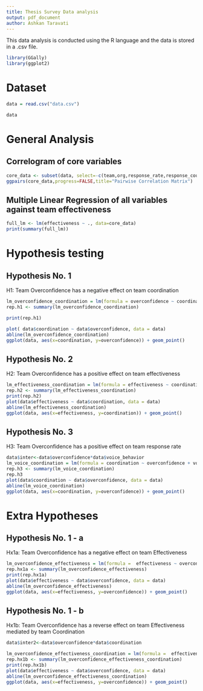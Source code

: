 ```yaml
---
title: Thesis Survey Data analysis
output: pdf_document
author: Ashkan Taravati
---
```

This data analysis is conducted using the R language and the data is stored in a .csv file.
```r
library(GGally)
library(ggplot2)

```

# Dataset
```r
data = read.csv("data.csv")

data
```

\pagebreak

# General Analysis


## Correlogram of core variables
```r
core_data <- subset(data, select=-c(team,org,response_rate,response_count))
ggpairs(core_data,progress=FALSE,title="Pairwise Correlation Matrix")
```

\pagebreak

## Multiple Linear Regression of all variables against team effectiveness
```r
full_lm <- lm(effectiveness ~ ., data=core_data)
print(summary(full_lm))
```

\pagebreak

# Hypothesis testing

## Hypothesis No. 1
H1: Team Overconfidence has a negative effect on team coordination
```r
lm_overconfidence_coordination = lm(formula = overconfidence ~ coordination, data = data)
rep.h1 <- summary(lm_overconfidence_coordination)

print(rep.h1)

plot( data$coordination ~ data$overconfidence, data = data)
abline(lm_overconfidence_coordination)
ggplot(data, aes(x=coordination, y=overconfidence)) + geom_point()
```

\pagebreak

## Hypothesis No. 2
H2: Team Overconfidence has a positive effect on team effectiveness
```r
lm_effectiveness_coordination = lm(formula = effectiveness ~ coordination, data = data)
rep.h2 <- summary(lm_effectiveness_coordination)
print(rep.h2)
plot(data$effectiveness ~ data$coordination, data = data)
abline(lm_effectiveness_coordination)
ggplot(data, aes(x=effectiveness, y=coordination)) + geom_point()
```

\pagebreak

## Hypothesis No. 3
H3: Team Overconfidence has a positive effect on team response rate
```r
data$inter<-data$overconfidence*data$voice_behavior
lm_voice_coordination = lm(formula = coordination ~ overconfidence + voice_behavior + inter , data = data)
rep.h3 <- summary(lm_voice_coordination)
rep.h3
plot(data$coordination ~ data$overconfidence, data = data)
abline(lm_voice_coordination)
ggplot(data, aes(x=coordination, y=overconfidence)) + geom_point()
```

\pagebreak

# Extra Hypotheses

## Hypothesis No. 1 - a
Hx1a: Team Overconfidence has a negative effect on team Effectiveness
```r
lm_overconfidence_effectiveness = lm(formula =  effectiveness ~ overconfidence, data = data)
rep.hx1a <- summary(lm_overconfidence_effectiveness)
print(rep.hx1a)
plot(data$effectiveness ~ data$overconfidence, data = data)
abline(lm_overconfidence_effectiveness)
ggplot(data, aes(x=effectiveness, y=overconfidence)) + geom_point()
```

\pagebreak

## Hypothesis No. 1 - b
Hx1b: Team Overconfidence has a reverse effect on team Effectiveness mediated by team Coordination
```r
data$inter2<-data$overconfidence*data$coordination

lm_overconfidence_effectiveness_coordination = lm(formula =  effectiveness ~ overconfidence + coordination + inter2, data = data) 
rep.hx1b <- summary(lm_overconfidence_effectiveness_coordination)
print(rep.hx1b)
plot(data$effectiveness ~ data$overconfidence, data = data)
abline(lm_overconfidence_effectiveness_coordination)
ggplot(data, aes(x=effectiveness, y=overconfidence)) + geom_point()
```
